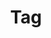 ---
sidebar_position: 5
title: Tag
description: Comment utiliser les data generators pour les tags ?
tags: [data generators]
---
